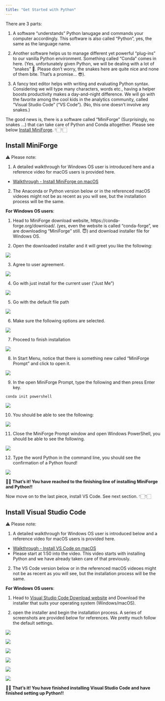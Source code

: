 ```yaml
---
title: "Get Started with Python"
---
```


There are 3 parts:

1. A software "understands" Python lanugage and commands your computer accordingly. This software is also called "Python", yes, the same as the language name.

2. Another software helps us to manage different yet powerful "plug-ins" to our vanilla Python environment. Something called "Conda" comes in here. (Yes, unfortunately given Python, we will be dealing with a lot of "snakes" 🐍. Please don't worry, the snakes here are quite nice and none of them bite. That's a promise... 😎).

3. A fancy text editor helps with writing and evaluating Python syntax. Considering we will type many characters, words etc., having a helper boosts productivity makes a day-and-night difference. We will go with the favorite among the cool kids in the analytics community, called "Visual Studio Code" ("VS Code"). (No, this one doesn't involve any snakes.)

The good news is, there is a software called "MiniForge" (Surprisingly, no snakes ...) that can take care of Python and Conda altogether. Please see below [Install MiniForge](#install-miniforge). 👇🏻👇🏻

## Install MiniForge

:::{.callout-note}

⚠️ Please note:
  
1. A detailed walkthrough for Windows OS user is introduced here and a reference video for macOS users is provided here. 

  - [Walkthrough - Install MiniForge on macOS](https://www.youtube.com/watch?v=EMOCDLU4m3k)

2. The Anaconda or Python version below or in the referenced macOS videoes might not be as recent as you will see, but the installation process will be the same. 

:::

**For Windows OS users**:

1. Head to MiniForge download website, https://conda-forge.org/download/. (yes, even the website is called "conda-forge", we are downloading "MiniForge" still. 😇) and download installer file for Windows OS.

2. Open the downloaded installer and it will greet you like the following:

![](/images/MiniForgeInstall/1-installergreeting.png)

3. Agree to user agreement.

![](/images/MiniForgeInstall/2-installuseragreement.png)

4. Go with just install for the current user ("Just Me")

![](/images/MiniForgeInstall/3-installuser.png)

5. Go with the default file path

![](/images/MiniForgeInstall/4-installdefaultpath.png)

6. Make sure the following options are selected.

![](/images/MiniForgeInstall/5-installpathsettings.png)

7. Proceed to finish installation

![](/images/MiniForgeInstall/6-installfinish.png)

8. In Start Menu, notice that there is something new called "MiniForge Prompt" and click to open it.

![](/images/MiniForgeInstall/7-searchminiforge.png)

9. In the open MiniForge Prompt, type the following and then press Enter key.

  ```
  conda init powershell
  ```

![](/images/MiniForgeInstall/8-condainit.png)

10. You should be able to see the following:

![](/images/MiniForgeInstall/9-condainitfinish.png)

11. Close the MiniForge Prompt window and open Windows PowerShell, you should be able to see the following. 

![](/images/MiniForgeInstall/10-condapowershell.png)

12. Type the word Python in the command line, you should see the confirmation of a Python found!

![](/images/MiniForgeInstall/11-pythoninstalled.png)

🎉🎉 **That's it! You have reached to the finishing line of installing MiniForge and Python!!**

<!-- https://www.youtube.com/watch?v=aph7ZLb21rg full windows -->

Now move on to the last piece, install VS Code. See next section. 👇🏻👇🏻

## Install Visual Studio Code

:::{.callout-note}

⚠️ Please note:
  
1. A detailed walkthrough for Windows OS user is introduced below and a reference video for macOS users is provided here. 

  - [Walkthrough - Install VS Code on macOS](https://www.youtube.com/watch?v=NirAuEAblvo)
  - Please start at 1:50 into the video. This video starts with installing Python and we have already taken care of that previously. 

2. The VS Code version below or in the referenced macOS videoes might not be as recent as you will see, but the installation process will be the same. 

:::

**For Windows OS users**:

1. Head to [Visual Studio Code Download website](https://code.visualstudio.com/Download) and Download the installer that suits your operating system (Windows/macOS).

2. open the installer and begin the installation process. A series of screenshots are provided below for references. We pretty much follow the default settings.

![](/images/VSCodeInstall/1-vscinstall1.png)

![](/images/VSCodeInstall/2-vscinstall2.png)

![](/images/VSCodeInstall/3-vscinstall3.png)

![](/images/VSCodeInstall/4-vscinstall4.png)

![](/images/VSCodeInstall/5-vscinstall5.png)

![](/images/VSCodeInstall/6-vsclaunch.png)

🎉🎉 **That's it! You have finished installing Visual Studio Code and have finished setting up Python!!**

<!-- good reference for miniconda setup (windows) -->
<!-- https://www.youtube.com/watch?v=U3VAqCTujpg -->